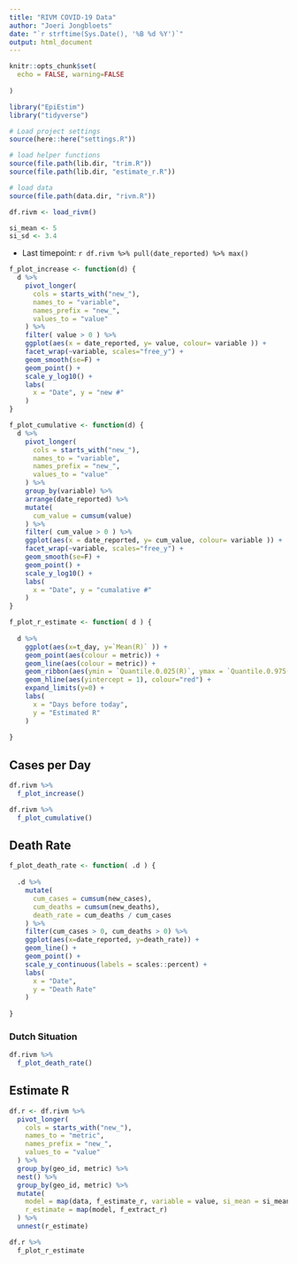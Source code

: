 ```yaml
---
title: "RIVM COVID-19 Data"
author: "Joeri Jongbloets"
date: "`r strftime(Sys.Date(), '%B %d %Y')`"
output: html_document
---
```


```r
knitr::opts_chunk$set(
  echo = FALSE, warning=FALSE
  
)

library("EpiEstim")
library("tidyverse")
```

```r
# Load project settings
source(here::here("settings.R"))

# load helper functions
source(file.path(lib.dir, "trim.R"))
source(file.path(lib.dir, "estimate_r.R"))

# load data
source(file.path(data.dir, "rivm.R"))

df.rivm <- load_rivm()

si_mean <- 5
si_sd <- 3.4

```

* Last timepoint: `r df.rivm %>% pull(date_reported) %>% max()`

```r
f_plot_increase <- function(d) {
  d %>%
    pivot_longer(
      cols = starts_with("new_"),
      names_to = "variable",
      names_prefix = "new_",
      values_to = "value"
    ) %>%
    filter( value > 0 ) %>%
    ggplot(aes(x = date_reported, y= value, colour= variable )) +
    facet_wrap(~variable, scales="free_y") +
    geom_smooth(se=F) +
    geom_point() +
    scale_y_log10() +
    labs(
      x = "Date", y = "new #"
    )
}

f_plot_cumulative <- function(d) {
  d %>%
    pivot_longer(
      cols = starts_with("new_"),
      names_to = "variable",
      names_prefix = "new_",
      values_to = "value"
    ) %>%
    group_by(variable) %>%
    arrange(date_reported) %>%
    mutate(
      cum_value = cumsum(value)
    ) %>%
    filter( cum_value > 0 ) %>%
    ggplot(aes(x = date_reported, y= cum_value, colour= variable )) +
    facet_wrap(~variable, scales="free_y") +
    geom_smooth(se=F) +
    geom_point() +
    scale_y_log10() +
    labs(
      x = "Date", y = "cumalative #"
    )
}

f_plot_r_estimate <- function( d ) {
  
  d %>%
    ggplot(aes(x=t_day, y=`Mean(R)` )) +
    geom_point(aes(colour = metric)) +
    geom_line(aes(colour = metric)) +
    geom_ribbon(aes(ymin = `Quantile.0.025(R)`, ymax = `Quantile.0.975(R)`, fill = metric), alpha=0.1) +
    geom_hline(aes(yintercept = 1), colour="red") +
    expand_limits(y=0) +
    labs(
      x = "Days before today",
      y = "Estimated R"
    )
  
}
```

## Cases per Day

```r
df.rivm %>%
  f_plot_increase()
```

```r
df.rivm %>%
  f_plot_cumulative()
```

## Death Rate

```r
f_plot_death_rate <- function( .d ) {
  
  .d %>%
    mutate(
      cum_cases = cumsum(new_cases),
      cum_deaths = cumsum(new_deaths),
      death_rate = cum_deaths / cum_cases
    ) %>%
    filter(cum_cases > 0, cum_deaths > 0) %>%
    ggplot(aes(x=date_reported, y=death_rate)) +
    geom_line() +
    geom_point() +
    scale_y_continuous(labels = scales::percent) +
    labs(
      x = "Date",
      y = "Death Rate"
    )
  
}
```

### Dutch Situation

```r
df.rivm %>%
  f_plot_death_rate()
```

## Estimate R

```r
df.r <- df.rivm %>%
  pivot_longer(
    cols = starts_with("new_"),
    names_to = "metric",
    names_prefix = "new_",
    values_to = "value"
  ) %>%
  group_by(geo_id, metric) %>%
  nest() %>%
  group_by(geo_id, metric) %>%
  mutate(
    model = map(data, f_estimate_r, variable = value, si_mean = si_mean, si_sd = si_sd),
    r_estimate = map(model, f_extract_r)
  ) %>%
  unnest(r_estimate)
```

```r
df.r %>%
  f_plot_r_estimate
```

